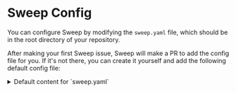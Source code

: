 # Sweep Config

You can configure Sweep by modifying the `sweep.yaml` file, which should be in the root directory of your repository.

After making your first Sweep issue, Sweep will make a PR to add the config file for you. If it's not there, you can create it yourself and add the following default config file:

<details>
<summary>Default content for&nbsp;`sweep.yaml`</summary>
```yaml
# Sweep AI turns bugs & feature requests into code changes (https://sweep.dev)
# For details on our config file, check out our docs at https://docs.sweep.dev/usage/config

# This setting contains a list of rules that Sweep will check for. If any of these rules are broken in a new commit, Sweep will create an pull request to fix the broken rule.
rules:
- "All docstrings and comments should be up to date."
- "Leftover TODOs in the code should be handled."
- "All new business logic should have corresponding unit tests in the tests/ directory."
- "Any clearly inefficient or repeated code should be optimized or refactored."

# This is the branch that Sweep will develop from and make pull requests to. Most people use 'main' or 'master' but some users also use 'dev' or 'staging'.
branch: 'main'

# By default Sweep will read the logs and outputs from your existing Github Actions. To disable this, set this to false.
gha_enabled: True

# This is the description of your project. It will be used by sweep when creating PRs. You can tell Sweep what's unique about your project, what frameworks you use, or anything else you want.
#
# Example:
# description: sweepai/sweep is a python project. The main api endpoints are in sweepai/api.py. Write code that adheres to PEP8.
description: ''

# This sets whether to create pull requests as drafts. If this is set to True, then all pull requests will be created as drafts and GitHub Actions will not be triggered.
draft: False

# This is a list of directories that Sweep will not be able to edit. In our example, Sweep is unable to modify the .github folder as we do not want Sweep to modify our GitHub Actions.
blocked_dirs: [".github/"]
```

</details>

### Config Table
| Key | Type | Description |
| --- | --- | --- |
| `rules` | `list` | A list of specific guidelines that Sweep follows when making changes to your repository. These should be specific to your repository and mention any technologies you use. |
| `gha_enabled` | `bool` | Whether or not to enable GitHub Actions |
| `branch` | `str` | The branch to run on |
| `blocked_dirs` | `list` | A list of directories to ignore |
| `draft` | `bool` | Whether or not to create PRs as drafts |
| `description` | `str` | The description of the repository |

---

### `rules`
```yml
rules:
- "Leftover TODOs in the code should be handled."
- "All new business logic should have corresponding unit tests in the tests/ directory."
- "Any clearly inefficient or repeated code should be optimized or refactored."
- "All React components should have PropTypes defined."
- "Update the README.md file whenever a new feature is added. Make sure to include a description of the feature and any new commands."
- "Remove any console.log statements before committing JavaScript code."
- "All docstrings and comments should be up to date."
- "Python error logs should use loguru. If they are under an exception, they should use traceback."
- "We use unit tests for our code. If we have "class.py", we should have "class_test.py" in the same directory."
```

Sweep will check each pull request to see if any of these rules are broken. If so, Sweep will create a pull request to fix the broken rule.
These can also be applied to any pull requests in your repository. In this case Sweep will make the pull request against your pull request instead of your main branch.

#### Tips for writing rules:
##### 1. Rules should describe the technologies to use:

If you usually have to clean up logs, write `"Python error logs should use loguru. If they are under an exception, they should use traceback."`

##### 2. Rules should be specific in the type of change:

Don't say `"Update the README.md file whenever a new feature is added."`
Instead, say `"Update the README.md file whenever a new feature is added. Make sure to include a description of the feature and any new commands."`

##### 3. Tell Sweep where the new code should go:

`"We use unit tests for our code. If we have "class.py", we should have "class_test.py" in the same directory."`

### `gha_enabled`
```yaml
gha_enabled: True
```
Possible Values: True, False

This setting determines whether or not to enable GitHub Actions. If this is set to `False`, then Sweep will not read the results of GitHub Actions.

### `branch`
```yaml
branch: main
```
This setting determines which branch Sweep will develop from and make pull requests to.

### `blocked_dirs`
```yaml
blocked_dirs: [".github/", "other_dir"]
```
This setting lists all of the directories that Sweep will not be able to edit. In our example, Sweep is unable to modify the `.github` folder as we do not want Sweep to modify our GitHub Actions.

### `draft`
```yaml
draft: False
```
Possible Values: True, False

This setting determines whether or not to create pull requests as drafts. If this is set to `True`, then all pull requests will be created as drafts and **GitHub Actions will not be triggered**.

### `description`
```yaml
description: "project description and standards to follow"
```
This setting is the description of the repository that will be passed to Sweep. Please include details that Sweep may need to understand the repository. You may also include details about standards to follow here.

---

## Our Configuration File
This file is available [here](https://github.com/sweepai/sweep/blob/main/sweep.yaml). We have pasted this file below for your convenience.

```yaml
gha_enabled: True
branch: main
blocked_dirs: [".github/"]
draft: False
description: "sweepai/sweep is a python 3.10 project. The main api endpoints are in sweepai/api.py. Write code that adheres to PEP8."

rules:
- "Leftover TODOs in the code should be handled."
- "All new business logic should have corresponding unit tests in the tests/ directory."
- "Any clearly inefficient or repeated code should be optimized or refactored."
```
